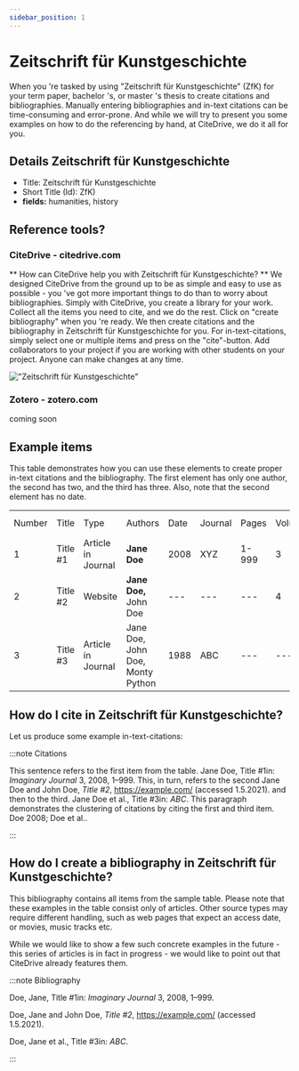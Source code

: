 ```yaml
---
sidebar_position: 1
---
```


# Zeitschrift für Kunstgeschichte

When you 're tasked by using "Zeitschrift für Kunstgeschichte" (ZfK) for your term paper, bachelor 's, or master 's thesis to create citations and bibliographies.
Manually entering bibliographies and in-text citations can be time-consuming and error-prone. And while we will try to present you some examples on how to do the referencing by hand, at CiteDrive, we do it all for you.

## Details  Zeitschrift für Kunstgeschichte
* Title: Zeitschrift für Kunstgeschichte
* Short Title (Id): ZfK)
* **fields:** humanities, history

## Reference tools?
### CiteDrive - citedrive.com
** How can CiteDrive help you with Zeitschrift für Kunstgeschichte? **
We designed CiteDrive from the ground up to be as simple and easy to use as possible - you 've got more important things to do than to worry about bibliographies. Simply with CiteDrive, you create a library for your work. Collect all the items you need to cite, and we do the rest. Click on "create bibliography" when you 're ready. We then create citations and the bibliography in Zeitschrift für Kunstgeschichte for you. For in-text-citations, simply select one or multiple items and press on the "cite"-button. Add collaborators to your project if you are working with other students on your project. Anyone can make changes at any time.


!["Zeitschrift für Kunstgeschichte"](images/zeitschrift-fur-kunstgeschichte.svg "Choose Zeitschrift für Kunstgeschichte in the CiteDrive App")

### Zotero - zotero.com

coming soon

## Example items

This table demonstrates how you can use these elements to create proper in-text citations and the bibliography. The first element has only one author, the second has two, and the third has three. Also, note that the second element has no date.


<table>
  <tr>
   <td>Number
   </td>
   <td>Title
   </td>
   <td>Type
   </td>
   <td>Authors
   </td>
   <td>Date
   </td>
   <td>Journal
   </td>
   <td>Pages
   </td>
   <td>Volume
   </td>
   <td>Issue
   </td>
   <td>Access Date
   </td>
  </tr>
  <tr>
   <td>1
   </td>
   <td>Title #1
   </td>
   <td>Article in Journal
   </td>
   <td><strong>Jane Doe</strong>
   </td>
   <td>2008
   </td>
   <td>XYZ
   </td>
   <td>1-999
   </td>
   <td>3
   </td>
   <td>2
   </td>
   <td>--
   </td>
  </tr>
  <tr>
   <td>
2
   </td>
   <td>Title #2
   </td>
   <td>Website
   </td>
   <td><strong>Jane Doe, </strong>John Doe
   </td>
   <td>---
   </td>
   <td>---
   </td>
   <td>---
   </td>
   <td>4
   </td>
   <td>---
   </td>
   <td>2020-05-01
   </td>
  </tr>
  <tr>
   <td>3
   </td>
   <td>Title #3
   </td>
   <td>Article in Journal
   </td>
   <td>Jane Doe, John Doe, Monty Python
   </td>
   <td>1988
   </td>
   <td>ABC
   </td>
   <td>---
   </td>
   <td>---
   </td>
   <td>16
   </td>
   <td>---
   </td>
  </tr>
</table>



## How do I cite in  Zeitschrift für Kunstgeschichte?

Let us produce some example in-text-citations:

:::note Citations


This sentence refers to the first item from the table. Jane Doe, Title #1in:  <i>Imaginary Journal</i> 3, 2008,  1–999. This, in turn, refers to the second Jane Doe and John  Doe, <i>Title #2</i>, https://example.com/ (accessed 1.5.2021).
and then to the third.  Jane Doe et al., Title #3in:  <i>ABC</i>.
This paragraph demonstrates the clustering of citations by citing the first and third item. Doe 2008; Doe et al..

:::

## How do I create a bibliography in Zeitschrift für Kunstgeschichte?

This bibliography contains all items from the sample table. Please note that these examples in the table consist only of articles. Other source types may require different handling, such as web pages that expect an access date, or movies, music tracks etc.

While we would like to show a few such concrete examples in the future - this series of articles is in fact in progress - we would like to point out that CiteDrive already features them.

:::note Bibliography

Doe, Jane, Title #1in:  <i>Imaginary Journal</i> 3, 2008,  1–999.

Doe, Jane and John  Doe, <i>Title #2</i>, https://example.com/ (accessed 1.5.2021).

Doe, Jane et al., Title #3in:  <i>ABC</i>.



:::


        